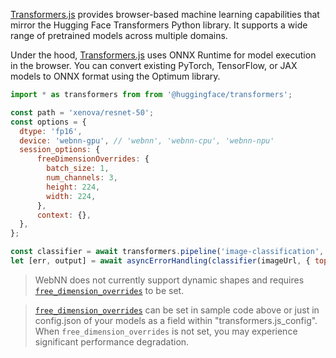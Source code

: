 

<div className="mt-6 grid grid-cols-2 gap-4 items-center justify-items-center tutorials-title">
  <TransformersJs className="transformersjs-logo" />
  <WebNn className="webnn-logo" />
</div>

[Transformers.js](https://huggingface.co/docs/transformers.js/en/index) provides browser-based machine learning capabilities that mirror the Hugging Face Transformers Python library. It supports a wide range of pretrained models across multiple domains. 

Under the hood, [Transformers.js](https://huggingface.co/docs/transformers.js/en/index) uses ONNX Runtime for model execution in the browser. You can convert existing PyTorch, TensorFlow, or JAX models to ONNX format using the Optimum library.

```js showLineNumbers filename="example.js"
import * as transformers from from '@huggingface/transformers';

const path = 'xenova/resnet-50';
const options = {
  dtype: 'fp16',
  device: 'webnn-gpu', // 'webnn', 'webnn-cpu', 'webnn-npu'
  session_options: {
      freeDimensionOverrides: {
        batch_size: 1,
        num_channels: 3,
        height: 224,
        width: 224,
      },
      context: {},
  },
};

const classifier = await transformers.pipeline('image-classification', path, options);
let [err, output] = await asyncErrorHandling(classifier(imageUrl, { topk: 3 }));
```

> <InfoIcon /> WebNN does not currently support dynamic shapes and requires [`free_dimension_overrides`](../transformers-js/free-dimension-overrides) to be set.

> <InfoIcon /> [`free_dimension_overrides`](../transformers-js/free-dimension-overrides) can be set in sample code above or just in config.json of your models as a field within "transformers.js_config". 
> When `free_dimension_overrides` is not set, you may experience significant performance degradation.
